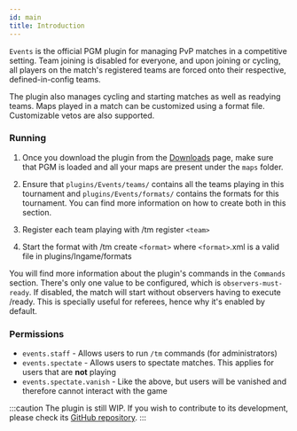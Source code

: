 ```yaml
---
id: main
title: Introduction
---
```


`Events` is the official PGM plugin for managing PvP matches in a competitive setting. Team joining is disabled for everyone, and upon joining or cycling, all players on the match's registered teams are forced onto their respective, defined-in-config teams.

The plugin also manages cycling and starting matches as well as readying teams. Maps played in a match can be customized using a format file. Customizable vetos are also supported.

### Running

1. Once you download the plugin from the [Downloads](/downloads) page, make sure that PGM is loaded and all your maps are present under the `maps` folder.

2. Ensure that `plugins/Events/teams/` contains all the teams playing in this tournament and `plugins/Events/formats/` contains the formats for this tournament. You can find more information on how to create both in this section.

3. Register each team playing with /tm register `<team>`

4. Start the format with /tm create `<format>` where `<format>`.xml is a valid file in plugins/Ingame/formats

You will find more information about the plugin's commands in the `Commands` section. There's only one value to be configured, which is `observers-must-ready`. If disabled, the match will start without observers having to execute /ready. This is specially useful for referees, hence why it's enabled by default.

### Permissions

- `events.staff` - Allows users to run `/tm` commands (for administrators)
- `events.spectate` - Allows users to spectate matches. This applies for users that are **not** playing
- `events.spectate.vanish` - Like the above, but users will be vanished and therefore cannot interact with the game

:::caution
The plugin is still WIP. If you wish to contribute to its development,
please check its <a href="https://github.com/PGMDev/Events"> GitHub repository</a>.
:::
